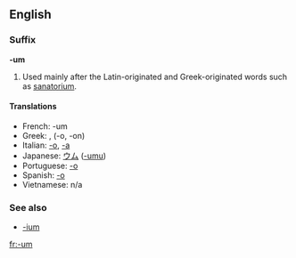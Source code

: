 ==English==
===Suffix===
'''-um'''

#Used mainly after the Latin-originated and Greek-originated words such as [[sanatorium]].

====Translations====
*French: -um
*Greek: [[ ]], [[ ]] (-o, -on)
*Italian: [[-o]], [[-a]]
*Japanese: [[ウム]] ([[-umu]])
*Portuguese: [[-o]]
*Spanish: [[-o]]
*Vietnamese: n/a

===See also===
* [[-ium]]

[[fr:-um]]